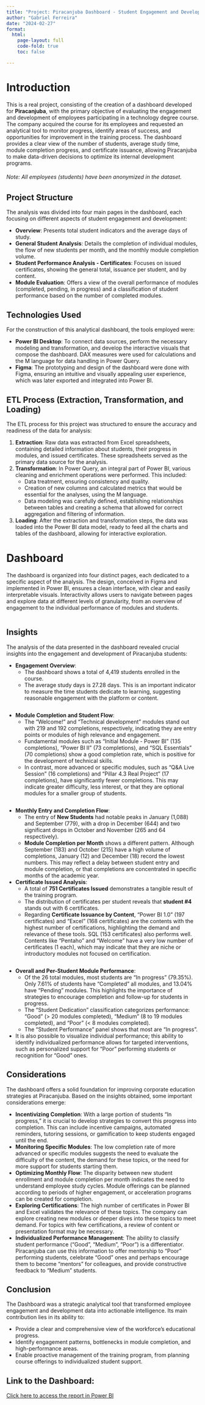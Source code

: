 ```yaml
---
title: "Project: Piracanjuba Dashboard - Student Engagement and Development Analysis"
author: "Gabriel Ferreira"
date: "2024-02-27"
format:
  html:
    page-layout: full
    code-fold: true
    toc: false

---
```

# Introduction

This is a real project, consisting of the creation of a dashboard developed for **Piracanjuba**, with the primary objective of evaluating the engagement and development of employees participating in a technology degree course. The company acquired the course for its employees and requested an analytical tool to monitor progress, identify areas of success, and opportunities for improvement in the training process. The dashboard provides a clear view of the number of students, average study time, module completion progress, and certificate issuance, allowing Piracanjuba to make data-driven decisions to optimize its internal development programs.

###### Note: All employees (students) have been anonymized in the dataset.

## Project Structure

The analysis was divided into four main pages in the dashboard, each focusing on different aspects of student engagement and development:

*   **Overview**: Presents total student indicators and the average days of study.
*   **General Student Analysis**: Details the completion of individual modules, the flow of new students per month, and the monthly module completion volume.
*   **Student Performance Analysis - Certificates**: Focuses on issued certificates, showing the general total, issuance per student, and by content.
*   **Module Evaluation**: Offers a view of the overall performance of modules (completed, pending, in progress) and a classification of student performance based on the number of completed modules.

## Technologies Used

For the construction of this analytical dashboard, the tools employed were:

*   **Power BI Desktop**: To connect data sources, perform the necessary modeling and transformation, and develop the interactive visuals that compose the dashboard. DAX measures were used for calculations and the M language for data handling in Power Query.
*   **Figma**: The prototyping and design of the dashboard were done with Figma, ensuring an intuitive and visually appealing user experience, which was later exported and integrated into Power BI.

## ETL Process (Extraction, Transformation, and Loading)

The ETL process for this project was structured to ensure the accuracy and readiness of the data for analysis:

1.  **Extraction**: Raw data was extracted from Excel spreadsheets, containing detailed information about students, their progress in modules, and issued certificates. These spreadsheets served as the primary data source for the analysis.
2.  **Transformation**: In Power Query, an integral part of Power BI, various cleaning and enrichment operations were performed. This included:
    *   Data treatment, ensuring consistency and quality.
    *   Creation of new columns and calculated metrics that would be essential for the analyses, using the M language.
    *   Data modeling was carefully defined, establishing relationships between tables and creating a schema that allowed for correct aggregation and filtering of information.
3.  **Loading**: After the extraction and transformation steps, the data was loaded into the Power BI data model, ready to feed all the charts and tables of the dashboard, allowing for interactive exploration.

# Dashboard

The dashboard is organized into four distinct pages, each dedicated to a specific aspect of the analysis. The design, conceived in Figma and implemented in Power BI, ensures a clean interface, with clear and easily interpretable visuals. Interactivity allows users to navigate between pages and explore data at different levels of granularity, from an overview of engagement to the individual performance of modules and students.

<div style="text-align:center;">
  <img src="imagem1.png" alt="" />
</div>

## Insights

The analysis of the data presented in the dashboard revealed crucial insights into the engagement and development of Piracanjuba students:

*   **Engagement Overview**:
    *   The dashboard shows a total of 4,419 students enrolled in the course.
    *   The average study days is 27.28 days. This is an important indicator to measure the time students dedicate to learning, suggesting reasonable engagement with the platform or content.

<div style="text-align:center;">
  <img src="imagem2.png" alt="" />
</div>

*   **Module Completion and Student Flow**:
    *   The "Welcome!" and "Technical development" modules stand out with 219 and 192 completions, respectively, indicating they are entry points or modules of high relevance and engagement.
    *   Fundamental modules such as "Initial Module - Power BI" (135 completions), "Power BI II" (73 completions), and "SQL Essentials" (70 completions) show a good completion rate, which is positive for the development of technical skills.
    *   In contrast, more advanced or specific modules, such as "Q&A Live Session" (16 completions) and "Pillar 4.3 Real Project" (17 completions), have significantly fewer completions. This may indicate greater difficulty, less interest, or that they are optional modules for a smaller group of students.

<div style="text-align:center;">
  <img src="imagem3.png" alt="" />
</div>

*   **Monthly Entry and Completion Flow**:
    *   The entry of **New Students** had notable peaks in January (1,088) and September (779), with a drop in December (644) and two significant drops in October and November (265 and 64 respectively).
  <div style="text-align:center;">
    <img src="imagem4.png" alt="" />
  </div>

    *   **Module Completion per Month** shows a different pattern. Although September (183) and October (215) have a high volume of completions, January (12) and December (18) record the lowest numbers. This may reflect a delay between student entry and module completion, or that completions are concentrated in specific months of the academic year.
  <div style="text-align:center;">
    <img src="imagem10.png" alt="" />
  </div>

*   **Certificate Issued Analysis**:
    *   A total of **751 Certificates Issued** demonstrates a tangible result of the training program.
  <div style="text-align:center;">
    <img src="imagem5.png" alt="" />
  </div>
    *   The distribution of certificates per student reveals that **student #4** stands out with 6 certificates.
  <div style="text-align:center;">
    <img src="imagem6.png" alt="" />
  </div>
    *   Regarding **Certificate Issuance by Content**, "Power BI 1.0" (197 certificates) and "Excel" (168 certificates) are the contents with the highest number of certifications, highlighting the demand and relevance of these tools. SQL (153 certificates) also performs well. Contents like "Pentaho" and "Welcome" have a very low number of certificates (1 each), which may indicate that they are niche or introductory modules not focused on certification.
<div style="text-align:center;">
  <img src="imagem7.png" alt="" />
</div>

*   **Overall and Per-Student Module Performance**:
    *   Of the 26 total modules, most students are "In progress" (79.35%). Only 7.61% of students have "Completed" all modules, and 13.04% have "Pending" modules. This highlights the importance of strategies to encourage completion and follow-up for students in progress.
      <div style="text-align:center;">
    <img src="imagem9.png" alt="" />
  </div>
    *   The "Student Dedication" classification categorizes performance: "Good" (> 20 modules completed), "Medium" (8 to 19 modules completed), and "Poor" (< 8 modules completed).
    *   The "Student Performance" panel shows that most are "In progress".
  <div style="text-align:center;">
    <img src="imagem8.png" alt="" />
  </div>
   * It is also possible to visualize individual performance; this ability to identify individualized performance allows for targeted interventions, such as personalized support for "Poor" performing students or recognition for "Good" ones.

## Considerations

The dashboard offers a solid foundation for improving corporate education strategies at Piracanjuba. Based on the insights obtained, some important considerations emerge:

*   **Incentivizing Completion**: With a large portion of students "In progress," it is crucial to develop strategies to convert this progress into completion. This can include incentive campaigns, automated reminders, tutoring sessions, or gamification to keep students engaged until the end.
*   **Monitoring Specific Modules**: The low completion rate of more advanced or specific modules suggests the need to evaluate the difficulty of the content, the demand for these topics, or the need for more support for students starting them.
*   **Optimizing Monthly Flow**: The disparity between new student enrollment and module completion per month indicates the need to understand employee study cycles. Module offerings can be planned according to periods of higher engagement, or acceleration programs can be created for completion.
*   **Exploring Certifications**: The high number of certificates in Power BI and Excel validates the relevance of these topics. The company can explore creating new modules or deeper dives into these topics to meet demand. For topics with few certifications, a review of content or presentation format may be necessary.
*   **Individualized Performance Management**: The ability to classify student performance ("Good", "Medium", "Poor") is a differentiator. Piracanjuba can use this information to offer mentorship to "Poor" performing students, celebrate "Good" ones and perhaps encourage them to become "mentors" for colleagues, and provide constructive feedback to "Medium" students.

## Conclusion

The Dashboard was a strategic analytical tool that transformed employee engagement and development data into actionable intelligence. Its main contribution lies in its ability to:

*   Provide a clear and comprehensive view of the workforce's educational progress.
*   Identify engagement patterns, bottlenecks in module completion, and high-performance areas.
*   Enable proactive management of the training program, from planning course offerings to individualized student support.

## Link to the Dashboard:
<a href="https://app.powerbi.com/groups/me/reports/e6f8d154-f679-4e1a-8fb4-a81b7300e178/ReportSectionbbdc1d2c38618044282c?experience=power-bi"  rel="noopener noreferrer">
  Click here to access the report in Power BI
</a>